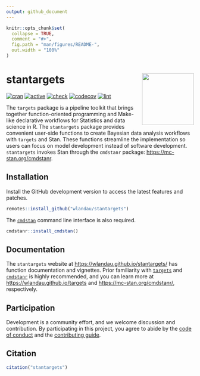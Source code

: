 ```yaml
---
output: github_document
---
```


```r
knitr::opts_chunk$set(
  collapse = TRUE,
  comment = "#>",
  fig.path = "man/figures/README-",
  out.width = "100%"
)
```

# stantargets <img src='man/figures/logo.png' align="right" height="139"/>

[![cran](http://www.r-pkg.org/badges/version/stantargets)](https://cran.r-project.org/package=stantargets)
[![active](https://www.repostatus.org/badges/latest/active.svg)](https://www.repostatus.org/#active)
[![check](https://github.com/wlandau/stantargets/workflows/check/badge.svg)](https://github.com/wlandau/stantargets/actions?query=workflow%3Acheck)
[![codecov](https://codecov.io/gh/wlandau/stantargets/branch/main/graph/badge.svg?token=3T5DlLwUVl)](https://codecov.io/gh/wlandau/targets)
[![lint](https://github.com/wlandau/stantargets/workflows/lint/badge.svg)](https://github.com/wlandau/stantargets/actions?query=workflow%3Alint)

The `targets` package is a pipeline toolkit that brings together function-oriented programming and Make-like declarative workflows for Statistics and data science in R. The `stantargets` package provides convenient user-side functions to create Bayesian data analysis workflows with `targets` and Stan. These functions streamline the implementation so users can focus on model development instead of software development.
`stantargets` invokes Stan through the `cmdstanr` package: <https://mc-stan.org/cmdstanr>.

## Installation

Install the GitHub development version to access the latest features and patches.

```r
remotes::install_github("wlandau/stantargets")
```

The [`cmdstan`](https://github.com/stan-dev/cmdstan) command line interface is also required.

```r
cmdstanr::install_cmdstan()
```

## Documentation

The `stantargets` website at <https://wlandau.github.io/stantargets/> has function documentation and vignettes. Prior familiarity with [`targets`](https://github.com/wlandau/targets) and [`cmdstanr`](https://github.com/stan-dev/cmdstanr) is highly recommended, and you can learn more at <https://wlandau.github.io/targets> and <https://mc-stan.org/cmdstanr/>, respectively.

## Participation

Development is a community effort, and we welcome discussion and contribution. By participating in this project, you agree to abide by the [code of conduct](https://github.com/wlandau/stantargets/blob/main/CODE_OF_CONDUCT.md) and the [contributing guide](https://github.com/wlandau/stantargets/blob/main/CONTRIBUTING.md).

## Citation

```r
citation("stantargets")
```

